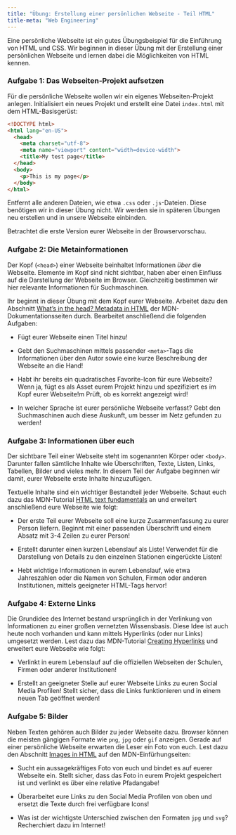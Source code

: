 ```yaml
---
title: "Übung: Erstellung einer persönlichen Webseite - Teil HTML"
title-meta: "Web Engineering"
---
```


Eine persönliche Webseite ist ein gutes Übungsbeispiel für die Einführung von HTML und CSS. Wir beginnen in dieser Übung mit der Erstellung einer persönlichen Webseite und lernen dabei die Möglichkeiten von HTML kennen.

### Aufgabe 1: Das Webseiten-Projekt aufsetzen

Für die persönliche Webseite wollen wir ein eigenes Webseiten-Projekt anlegen. Initialisiert ein neues Projekt und erstellt eine Datei `index.html` mit dem HTML-Basisgerüst:

```html
<!DOCTYPE html>
<html lang="en-US">
  <head>
    <meta charset="utf-8">
    <meta name="viewport" content="width=device-width">
    <title>My test page</title>
  </head>
  <body>
    <p>This is my page</p>
  </body>
</html>
```
Entfernt alle anderen Dateien, wie etwa `.css` oder `.js`-Dateien. Diese benötigen wir in dieser Übung nicht. Wir werden sie in späteren Übungen neu erstellen und in unsere Webseite einbinden.

Betrachtet die erste Version eurer Webseite in der Browservorschau.

### Aufgabe 2: Die Metainformationen

Der Kopf (`<head>`) einer Webseite beinhaltet Informationen *über* die Webseite. Elemente im Kopf sind nicht sichtbar, haben aber einen Einfluss auf die Darstellung der Webseite im Browser. Gleichzeitig bestimmen wir hier relevante Informationen für Suchmaschinen. 

Ihr beginnt in dieser Übung mit dem Kopf eurer Webseite. Arbeitet dazu den Abschnitt [What's in the head? Metadata in HTML](https://developer.mozilla.org/en-US/docs/Learn/HTML/Introduction_to_HTML/The_head_metadata_in_HTML) der MDN-Dokumentationsseiten durch. Bearbeitet anschließend die folgenden Aufgaben:

- Fügt eurer Webseite einen Titel hinzu!

- Gebt den Suchmaschinen mittels passender `<meta>`-Tags die Informationen über den Autor sowie eine kurze Beschreibung der Webseite an die Hand!

- Habt ihr bereits ein quadratisches Favorite-Icon für eure Webseite? Wenn ja, fügt es als Asset eurem Projekt hinzu und spezifiziert es im Kopf eurer Webseite!m Prüft, ob es korrekt angezeigt wird!

- In welcher Sprache ist eurer persönliche Webseite verfasst? Gebt den Suchmaschinen auch diese Auskunft, um besser im Netz gefunden zu werden!

### Aufgabe 3: Informationen über euch

Der sichtbare Teil einer Webseite steht im sogenannten Körper oder `<body>`. Darunter fallen sämtliche Inhalte wie Überschriften, Texte, Listen, Links, Tabellen, Bilder und vieles mehr. In diesem Teil der Aufgabe beginnen wir damit, eurer Webseite erste Inhalte hinzuzufügen.

Textuelle Inhalte sind ein wichtiger Bestandteil jeder Webseite. Schaut euch dazu das MDN-Tutorial [HTML text fundamentals](https://developer.mozilla.org/en-US/docs/Learn/HTML/Introduction_to_HTML/HTML_text_fundamentals) an und erweitert anschließend eure Webseite wie folgt:

- Der erste Teil eurer Webseite soll eine kurze Zusammenfassung zu eurer Person liefern. Beginnt mit einer passenden Überschrift und einem Absatz mit 3-4 Zeilen zu eurer Person!

- Erstellt darunter einen kurzen Lebenslauf als Liste! Verwendet für die Darstellung von Details zu den einzelnen Stationen eingerückte Listen!

- Hebt wichtige Informationen in eurem Lebenslauf, wie etwa Jahreszahlen oder die Namen von Schulen, Firmen oder anderen Institutionen, mittels geeigneter HTML-Tags hervor!


### Aufgabe 4: Externe Links

Die Grundidee des Internet bestand ursprünglich in der Verlinkung von Informationen zu einer großen vernetzten Wissensbasis. Diese Idee ist auch heute noch vorhanden und kann mittels Hyperlinks (oder nur Links) umgesetzt werden. Lest dazu das MDN-Tutorial [Creating Hyperlinks](https://developer.mozilla.org/en-US/docs/Learn/HTML/Introduction_to_HTML/Creating_hyperlinks) und erweitert eure Webseite wie folgt:

- Verlinkt in eurem Lebenslauf auf die offiziellen Webseiten der Schulen, Firmen oder anderer Institutionen!

- Erstellt an geeigneter Stelle auf eurer Webseite Links zu euren Social Media Profilen! Stellt sicher, dass die Links funktionieren und in einem neuen Tab geöffnet werden!

### Aufgabe 5: Bilder

Neben Texten gehören auch Bilder zu jeder Webseite dazu. Browser können die meisten gängigen Formate wie `png`, `jpg` oder `gif` anzeigen. Gerade auf einer persönliche Webseite erwarten die Leser ein Foto von euch. Lest dazu den Abschnitt [Images in HTML](https://developer.mozilla.org/en-US/docs/Learn/HTML/Multimedia_and_embedding/Images_in_HTML) auf den MDN-Einfürhungseiten:

- Sucht ein aussagekräftiges Foto von euch und bindet es auf euerer Webseite ein. Stellt sicher, dass das Foto in eurem Projekt gespeichert ist und verlinkt es über eine relative Pfadangabe!

- Überarbeitet eure Links zu den Social Media Profilen von oben und ersetzt die Texte durch frei verfügbare Icons!

- Was ist der wichtigste Unterschied zwischen den Formaten `jpg` und `svg`? Recherchiert dazu im Internet!


